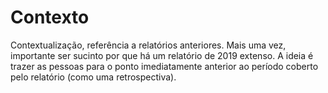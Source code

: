 # Contexto {#contexto}

Contextualização, referência a relatórios anteriores. Mais uma vez, importante ser sucinto por que há um relatório de 2019 extenso. A ideia é trazer as pessoas para o ponto imediatamente anterior ao período coberto pelo relatório (como uma retrospectiva).
